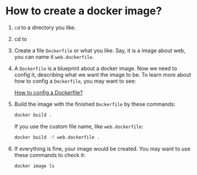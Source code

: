 # How to create a docker image?

1. `cd` to a directory you like.
2. cd to
3. Create a file `Dockerfile` or what you like. Say, it is a image about web, you can name it `web.dockerfile`. 
4. A `Dockerfile` is a blueprint about a docker image. Now we need to config it, describing what we want the image to be. To learn more about how to config a `Dockerfile`, you may want to see:

    [How to config a Dockerfile?](https://www.notion.so/How-to-config-a-Dockerfile-12a4156af22c49a9bd86f9562eafedc7)

5. Build the image with the finished `Dockerfile` by these commands:

    ```bash
    docker build .
    ```

    If you use the custom file name, like `web.dockerfile`:

    ```bash
    docker build -f web.dockerfile .
    ```

6. If everything is fine, your image would be created. You may want to use these commands to check it:

    ```bash
    docker image ls
    ```